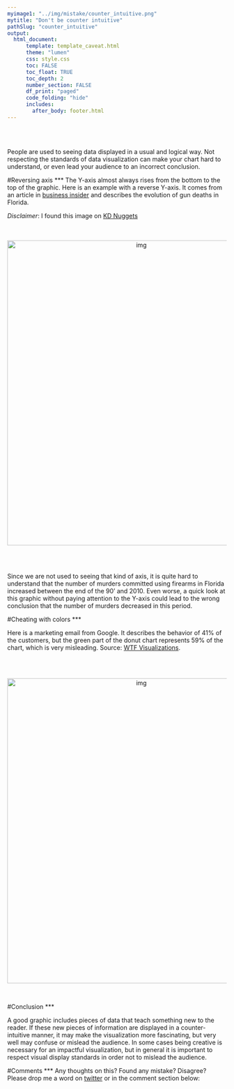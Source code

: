 ```yaml
---
myimage1: "../img/mistake/counter_intuitive.png"
mytitle: "Don't be counter intuitive"
pathSlug: "counter_intuitive"
output:
  html_document:
      template: template_caveat.html
      theme: "lumen"
      css: style.css
      toc: FALSE
      toc_float: TRUE
      toc_depth: 2
      number_section: FALSE
      df_print: "paged"
      code_folding: "hide"
      includes:
        after_body: footer.html
---
```


<br><br>
<div class="mycontent">

People are used to seeing data displayed in a usual and logical way. Not respecting the standards of data visualization can make your chart hard to understand, or even lead your audience to an incorrect conclusion.


#Reversing axis
***
The Y-axis almost always rises from the bottom to the top of the graphic. Here is an example with a reverse Y-axis. It comes from an article in [business insider](https://www.businessinsider.in/This-Chart-Shows-What-Happened-To-Gun-Deaths-In-Florida-After-Stand-Your-Ground-Was-Enacted/articleshow/30635752.cms) and describes the evolution of gun deaths in Florida.

*Disclaimer*: I found this image on [KD Nuggets](https://www.kdnuggets.com/2016/02/common-data-visualization-mistakes.html)

<br><br>
<center>
<img src="IMG/florida_gun.jpg" alt="img" width="600" height="700">
</center>

<br><br>

Since we are not used to seeing that kind of axis, it is quite hard to understand that the number of murders committed using firearms in Florida increased between the end of the 90' and 2010. Even worse, a quick look at this graphic without paying attention to the Y-axis could lead to the wrong conclusion that the number of murders decreased in this period.


#Cheating with colors
***

Here is a marketing email from Google. It describes the behavior of 41% of the customers, but the green part of the donut chart represents 59% of the chart, which is very misleading. Source: [WTF Visualizations](http://viz.wtf/post/170949426657/new-marketing-email-from-google-email-design).


<br><br>

<center>
<img src="IMG/google_donut.jpg" alt="img" width="600" height="700">
</center>

<br>


#Conclusion
***

A good graphic includes pieces of data that teach something new to the reader.  If these new pieces of information are displayed in a counter-intuitive manner, it may make the visualization more fascinating, but very well may confuse or mislead the audience. In some cases being creative is necessary for an impactful visualization, but in general it is important to respect visual display standards in order not to mislead the audience.




#Comments
***
Any thoughts on this? Found any mistake? Disagree? Please drop me a word on [twitter](https://twitter.com/R_Graph_Gallery) or in the comment section below:
<br>






</div>














